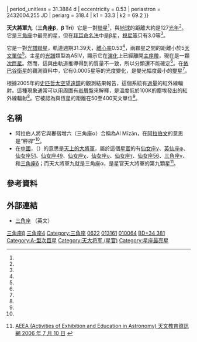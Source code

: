 {{short description|三角座的聯星}}
{{Distinguish|南三角座β}}
{{Starbox begin
| name =天大將軍九（三角座β）
}}
{{Starbox image
 | image=
{{Location mark
|image=Triangulum constellation map.svg|alt=|float=center|width=280
|label=|position=right
|mark=Red circle.svg|mark_width=12|mark_link=β Trianguli
|x=517|y=293
}}
|caption=天大將軍的位置（紅圈）
}}
{{Starbox observe
| epoch = [[J2000.0|J2000.0]]
| constell = [[三角座|三角座]]
| 星官 = 天大將軍 （[[婁宿|婁宿]]）
| ra = {{RA|02|09|32.62712}} <ref name="aaa474_2_653" />
| dec = {{DEC|+34|59|14.2694}} <ref name="aaa474_2_653" />
| appmag_v = +3.00 <ref name="clpl4_99" />
}}
{{Starbox character
| class = A5IV <ref name="gray" />
| b-v = +0.14 <ref name="clpl4_99" />
| u-b = +0.11 <ref name="clpl4_99" />
}}
{{Starbox astrometry
| radial_v = +9.9<ref name=gcrv1953/>
| prop_mo_ra = 149.16 <ref name="aaa474_2_653" />
| prop_mo_dec = –39.10 <ref name="aaa474_2_653" />
| parallax = 25.71
| p_error = 0.34
| parallax_footnote =  <ref name="aaa474_2_653" />
| absmag_v = +0.05<ref name="Anderson2012">{{Cite journal|title=XHIP: An extended hipparcos compilation|url=http://link.springer.com/10.1134/S1063773712050015|last=Anderson|first=E.|last2=Francis|first2=Ch.|date=2012-05-XX|journal=Astronomy Letters|issue=5|doi=10.1134/S1063773712050015|volume=38|pages=331–346|bibcode=2012AstL...38..331A|arxiv=1108.4971|language=en|issn=1063-7737}}</ref>
}}
{{Starbox orbit
| reference = <ref name="Pourbaix2004">{{Cite journal|title=<nowiki>S$\mathsf{_{B^9}}$: The ninth catalogue of spectroscopic binary orbits</nowiki>|url=http://www.aanda.org/10.1051/0004-6361:20041213|last=Pourbaix|first=D.|last2=Tokovinin|first2=A. A.|date=2004-09-XX|journal=Astronomy & Astrophysics|issue=2|doi=10.1051/0004-6361:20041213|volume=424|pages=727–732|bibcode=2009yCat....102020P|arxiv=astro-ph/0406573|issn=0004-6361|last3=Batten|first3=A. H.|last4=Fekel|first4=F. C.|last5=Hartkopf|first5=W. I.|last6=Levato|first6=H.|last7=Morrell|first7=N. I.|last8=Torres|first8=G.|last9=Udry|first9=S.}}</ref>
| period_unitless = 31.3884 d
| eccentricity = 0.53
| periastron = 2432004.255 JD
| periarg = 318.4
| k1 = 33.3
| k2 = 69.2
}}
{{Starbox detail
| mass = 3.5<ref name="kennedy" />
| radius = 
| luminosity = 74 (combined)<ref name="kennedy">{{Cite journal|title=Coplanar circumbinary debris discs: Coplanar circumbinary debris discs|url=https://academic.oup.com/mnras/article-lookup/doi/10.1111/j.1365-2966.2012.21865.x|last=Kennedy|first=G. M.|last2=Wyatt|first2=M. C.|date=2012-11-01|journal=Monthly Notices of the Royal Astronomical Society|issue=3|doi=10.1111/j.1365-2966.2012.21865.x|volume=426|pages=2115–2128|language=en|arxiv=1208.1759|bibcode=2012MNRAS.426.2115K|last3=Sibthorpe|first3=B.|last4=Phillips|first4=N. M.|last5=Matthews|first5=B. C.|last6=Greaves|first6=J. S.}}</ref>
| temperature = 8,186<ref name="gray">{{Cite journal|title=Contributions to the Nearby Stars (NStars) Project: Spectroscopy of Stars Earlier than M0 within 40 Parsecs: The Northern Sample. I.|url=https://iopscience.iop.org/article/10.1086/378365|last=Gray|first=R. O.|last2=Corbally|first2=C. J.|date=2003-10-XX|journal=The Astronomical Journal|issue=4|doi=10.1086/378365|volume=126|pages=2048–2059|arxiv=astro-ph/0308182|bibcode=2003AJ....126.2048G|language=en|issn=0004-6256|last3=Garrison|first3=R. F.|last4=McFadden|first4=M. T.|last5=Robinson|first5=P. E.}}</ref>
| gravity = 3.70 <ref name="gray" />
| metal_fe =
| rotational_velocity = 70<ref name="aaa393_897" />
| age_gyr = 0.73<ref name="vican">{{Cite journal|title=Resolved debris discs around A stars in the Herschel DEBRIS survey|url=https://academic.oup.com/mnras/article-lookup/doi/10.1093/mnras/sts117|last=Booth|first=M.|last2=Kennedy|first2=G.|date=2013-01-11|journal=[[皇家天文學會月報|Monthly Notices of the Royal Astronomical Society]]|issue=2|doi=10.1093/mnras/sts117|volume=428|pages=1263–1280|arxiv=1210.0547|bibcode=2013MNRAS.428.1263B|language=en|issn=0035-8711|last3=Sibthorpe|first3=B.|last4=Matthews|first4=B. C.|last5=Wyatt|first5=M. C.|last6=Duchene|first6=G.|last7=Kavelaars|first7=J. J.|last8=Rodriguez|first8=D.|last9=Greaves|first9=J. S.}}</ref>
}}
{{Starbox catalog
| names = 三角座β、β Tri、Beta Tri、4 Trianguli、[[亮星星表|HR]];622、[[HD星表|HD]];13161、[[波恩星表|BD]]+34°381、, FK5 75, [[依巴谷卫星|HIP]] 10064、[[SAO星表|SAO]] 55306<ref name="SIMBAD" />
}}
{{Starbox reference
| Simbad = bet+Tri
}}
{{Starbox end}}

'''天大將軍九'''（'''三角座β'''，'''β Tri'''）它是一對[[聯星|聯星]]<ref name="mnras389_2_869" />，與[[地球|地球]]的距離大約是127[[光年|光年]]<ref name="aaa474_2_653" />。它是[[三角座|三角座]]中最亮的星，但在[[拜耳命名法|拜耳命名法]]中是β星，[[視星等|視星等]]只有3.0等<ref name="garfinckle1997" />。

它是一對[[聯星#光譜聯星|光譜聯星]]，軌道週期31.39天，[[軌道離心率|離心率]]0.53<ref name="Pourbaix2004" />，兩顆星之間的距離小於5[[天文單位|天文單位]]<ref name="pap5"/>。主星的[[恆星光譜|光譜]]類型為A5IV，顯示它在[[恆星演化|演化]]上已經離開[[主序星|主序帶]]，現在是一顆[[次巨星|次巨星]]。然而，這與由軌道推導得到的質量不一致，所以分類還不能確定<ref name="kennedy" />。在[[依巴谷衛星|依巴谷衛星]]的觀測資料中，它有0.0005星等的光度變化，是變光幅度最小的[[變星|變星]]<ref name="aaa367_297" />。

根據2005年的[[史匹哲太空望遠鏡|史匹哲太空望遠鏡]]的觀測結果報告，這個系統有[[紅外過量|過量]]的紅外線輻射。這種現象通常可以用周圍有[[岩屑盤|岩屑盤]]來解釋，是溫度低於100K的塵埃發出的紅外線輻射<ref name="pap5" />。它被認為與恆星的距離在50至400天文單位<ref name="kennedy" />。

== 名稱 ==
*阿拉伯人將它與婁宿增六（三角座α）合稱為Al Mīzān，在[[阿拉伯文|阿拉伯文]]的意思是“秤桿”<ref name="garfinckle1997" />。
*在[[中国天文学史|中國]]，{{lang|zh|天大將軍}}（{{lang|zh-Latn|Tiān Dà Jiāng Jūn}}）的意思是[[婁宿#星官|天上的大將軍]]，屬於這個[[星官|星官]]的有[[天大将军一|仙女座γ]]、[[天大将军二|英仙座φ]]、[[天大将军三|仙女座51]]、[[天大將軍四|仙女座49]]、[[天大將軍五|仙女座χ]]、[[天大将军六|仙女座υ]]、[[天大將軍七|仙女座τ]]、[[天大將軍八|仙女座56]]、[[天大将军十|三角座γ]]、和[[天大将军十一|三角座δ]]；而天大將軍九就是三角座α，是星官天大將軍的第九顆星<ref>{{zh icon}} [http://aeea.nmns.edu.tw/2006/0607/ap060710.html AEEA (Activities of Exhibition and Education in Astronomy) 天文教育資訊網 2006 年 7 月 10 日] {{Wayback|url=http://aeea.nmns.edu.tw/2006/0607/ap060710.html |date=20110716123113 }}</ref>。

== 參考資料 ==
{{Reflist|30em|refs=
<ref name="aaa474_2_653">{{Cite journal|title=Validation of the new Hipparcos reduction|url=http://www.aanda.org/10.1051/0004-6361:20078357|last=van Leeuwen|first=F.|date=2007-11-XX|journal=Astronomy & Astrophysics|issue=2|doi=10.1051/0004-6361:20078357|volume=474|pages=653–664|arxiv=0708.1752|bibcode=2007A&A...474..653V|issn=0004-6361}}</ref>

<ref name="gcrv1953">{{Cite journal|title=General catalogue of stellar radial velocities.|url=http://adsabs.harvard.edu/abs/1953GCRV..C......0W|last=Wilson|first=Ralph Elmer|date=1953|journal=Carnegie Institute Washington D.C. Publication}}</ref>

<ref name="aaa393_897">{{Cite journal|title=Rotational velocities of A-type stars: II. Measurement of ${v\sin i}$ in the northern hemisphere|url=http://www.aanda.org/10.1051/0004-6361:20020943|last=Royer|first=F.|last2=Grenier|first2=S.|date=2002-10-XX|journal=Astronomy & Astrophysics|issue=3|doi=10.1051/0004-6361:20020943|volume=393|pages=897–911|arxiv=astro-ph/0205255|bibcode=2002A&A...393..897R|issn=0004-6361|last3=Baylac|first3=M.-O.|last4=Gómez|first4=A. E.|last5=Zorec|first5=J.}}</ref>

<ref name="clpl4_99">{{Cite journal|title=UBVRIJKL Photometry of the Bright Stars|url=http://adsabs.harvard.edu/abs/1966CoLPL...4...99J|last=Johnson|first=H. L.|last2=Mitchell|first2=R. I.|date=1966|journal=Communications of the Lunar and Planetary Laboratory|volume=4|pages=99–110|last3=Iriarte|first3=B.|last4=Wisniewski|first4=W. Z.}}</ref>

<ref name="mnras389_2_869">{{Cite journal|title=A catalogue of multiplicity among bright stellar systems|url=https://academic.oup.com/mnras/article-lookup/doi/10.1111/j.1365-2966.2008.13596.x|last=Eggleton|first=P. P.|last2=Tokovinin|first2=A. A.|date=2008-09-11|journal=Monthly Notices of the Royal Astronomical Society|issue=2|doi=10.1111/j.1365-2966.2008.13596.x|volume=389|pages=869–879|language=en|arxiv=0806.2878|bibcode=2008MNRAS.389..869E}}</ref>

<ref name="garfinckle1997">{{Cite book|title=Star-Hopping: Your Visa to Viewing the Universe|url=https://books.google.com/books?id=40JzBYGREL0C&pg=PA238|publisher=Cambridge University Press|date=1997-04-13|isbn=978-0-521-59889-7|language=en|first=Robert A.|last=Garfinkle|page=238}}</ref>

<ref name="SIMBAD">{{cite web|title=bet Tri -- Spectroscopic binary|url=http://simbad.u-strasbg.fr/simbad/sim-id?Ident=Beta+Trianguli|accessdate=2011-12-12|work=SIMBAD|publisher=[[斯特拉斯堡天文資料中心|Centre de Données astronomiques de Strasbourg]]}}</ref>

<ref name="aaa367_297">{{Cite journal|title=Research Note Hipparcos photometry: The least variable stars|url=http://www.aanda.org/10.1051/0004-6361:20000567|last=Adelman|first=S. J.|date=2001-02-XX|journal=Astronomy & Astrophysics|issue=1|doi=10.1051/0004-6361:20000567|volume=367|pages=297–298|bibcode=2001A&A...367..297A|issn=0004-6361}}</ref>

<ref name="pap5">{{Cite journal|title=A Spitzer Survey for Debris Disks in Binary Star Systems|url=https://ui.adsabs.harvard.edu/abs/2005prpl.conf.8613S/abstract|last=Stansberry|first=J. A.|last2=Stapelfeldt|first2=K. R.|date=2005|journal=Protostars and Planets V Posters|issue=1286|pages=8613|language=en|issn=0161-5297|last3=Trilling|first3=D. T.|last4=Su|first4=K. Y.|last5=Rieke|first5=G. H.|last6=Chen|first6=C.}}</ref>
}}

{{三角座恒星}}
{{星官|天大将军|11|17}}

== 外部連結 ==
* [http://faculty.pepperdine.edu/dgreen/Astronomy/Resources/Constellation_Guide/constellation_history/Triangulum.htm 三角座] {{Wayback|url=http://faculty.pepperdine.edu/dgreen/Astronomy/Resources/Constellation_Guide/constellation_history/Triangulum.htm |date=20130806171935 }}（英文）

[[Category:拜耳天體|三角座β]]
[[Category:佛氏天體|三角座4]]
[[Category:三角座|Category:三角座]]
[[Category:HR天體|0622]]
[[Category:HD和HDE天體|013161]]
[[Category:HIP天體|010064]]
[[Category:波恩天体|BD+34 381]]
[[Category:A-型次巨星|Category:A-型次巨星]]
[[Category:天大将军_(星官)|Category:天大将军 (星官)]]
[[Category:星座最亮星|Category:星座最亮星]]